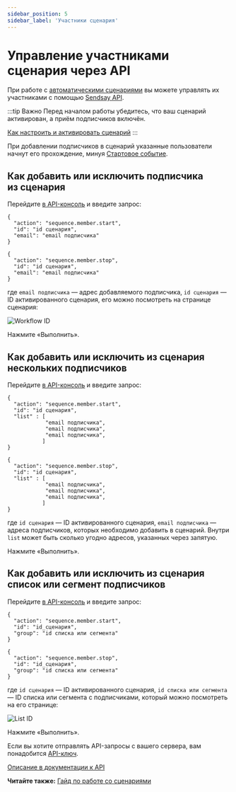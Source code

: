 ```yaml
---
sidebar_position: 5
sidebar_label: 'Участники сценария'
---
```



# Управление участниками сценария через API

При работе с [автоматическими сценариями](https://docs.sendsay.ru/automations/automation-with-workflows/workflow-creation) вы можете управлять их участниками с помощью [Sendsay API](https://sendsay.ru/api/api.html).

:::tip Важно
Перед началом работы убедитесь, что ваш сценарий активирован, а&nbsp;приём подписчиков включён.

[Как настроить и активировать сценарий](https://docs.sendsay.ru/automations/automation-with-workflows/workflow-guide#как-настроить-и-активировать-сценарий)
:::

При добавлении подписчиков в сценарий указанные пользователи начнут его прохождение, минуя [Стартовое событие](https://docs.sendsay.ru/automations/automation-with-workflows/workflow-blocks/#стартовые-события).

## Как добавить или исключить подписчика из&nbsp;сценария

Перейдите [в API-консоль](https://app.sendsay.ru/api/console) и введите запрос:

<Tabs>
<TabItem value="key1" label="Добавление подписчика">

```
{
  "action": "sequence.member.start",
  "id": "id сценария",
  "email": "email подписчика"
}
```

</TabItem>
<TabItem value="key2" label="Исключение подписчика">

```
{
  "action": "sequence.member.stop",
  "id": "id сценария",
  "email": "email подписчика"
}
```

</TabItem>
</Tabs>

где `email подписчика` — адрес добавляемого подписчика, `id сценария` — ID&nbsp;активированного сценария, его можно посмотреть на&nbsp;странице сценария:

![Workflow ID](/img/sendsay-api/workflow-members-management-with-api/workflow-id.png)

Нажмите «Выполнить».

## Как добавить или исключить из&nbsp;сценария нескольких подписчиков

Перейдите [в API-консоль](https://app.sendsay.ru/api/console) и введите запрос:

<Tabs>
<TabItem value="key1" label="Добавление подписчиков">

```
{
  "action": "sequence.member.start",
  "id": "id сценария",
  "list" : [
            "email подписчика",
            "email подписчика",
            "email подписчика",
           ]
}
```

</TabItem>
<TabItem value="key2" label="Исключение подписчиков">

```
{
  "action": "sequence.member.stop",
  "id": "id сценария",
  "list" : [
            "email подписчика",
            "email подписчика",
            "email подписчика",
           ]
}
```

</TabItem>
</Tabs>

где `id сценария` — ID активированного сценария, `email подписчика` — адреса подписчиков, которых необходимо добавить в сценарий. Внутри `list` может быть сколько угодно адресов, указанных через запятую.

Нажмите «Выполнить».

## Как добавить или исключить из&nbsp;сценария список или сегмент подписчиков

Перейдите [в API-консоль](https://app.sendsay.ru/api/console) и введите запрос:

<Tabs>
<TabItem value="key1" label="Добавление списка или сегмента">

```
{
  "action": "sequence.member.start",
  "id": "id_сценария",
  "group": "id списка или сегмента"
}
```

</TabItem>
<TabItem value="key2" label="Исключение списка или сегмента">

```
{
  "action": "sequence.member.stop",
  "id": "id_сценария",
  "group": "id списка или сегмента"
}
```

</TabItem>
</Tabs>

где `id сценария` — ID активированного сценария, `id списка или сегмента` — ID списка или сегмента c подписчиками, который можно посмотреть на его странице:

![List ID](/img/sendsay-api/workflow-members-management-with-api/list-id.png)

Нажмите «Выполнить».

Если вы хотите отправлять API-запросы с вашего сервера, вам понадобится [API-ключ](https://docs.sendsay.ru/sendsay-api/how-to-get-apikey).

[Описание в документации к API](https://sendsay.ru/api/api.html#Начать-прохождение-последовательности)

**Читайте также:** [Гайд по работе со сценариями](https://docs.sendsay.ru/automations/automation-with-workflows/workflow-guide)
